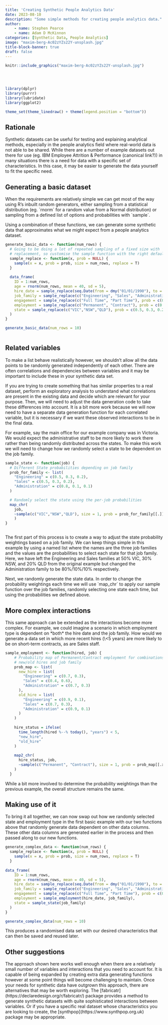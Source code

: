 ```yaml
---
title: 'Creating Synthetic People Analytics Data'
date: 2023-08-10
description: "Some simple methods for creating people analytics data."
author: 
    - name: Stephen Pearce
    - name: Adam D McKinnon
categories: [Synthetic Data, People Analytics]
image: "maxim-berg-Ac02zYZs22Y-unsplash.jpg"
title-block-banner: true
draft: false
---
```


```r
knitr::include_graphics("maxim-berg-Ac02zYZs22Y-unsplash.jpg")
  
```

<br>

```r


library(dplyr)
library(purrr)
library(lubridate)
library(ggplot2)

theme_set(theme_linedraw() + theme(legend.position = "bottom"))

```

## Rationale

Synthetic datasets can be useful for testing and explaining analytical methods, especially in the people analytics field where real-world data is not able to be shared. While there are a number of example datasets out there for use (eg. IBM Employee Attrition & Performance (canonical link?)) in many situations there is a need for data with a specific set of characteristics. In this case, it may be easier to generate the data yourself to fit the specific need.

## Generating a basic dataset

When the requirements are relatively simple we can get most of the way using R's inbuilt random generators, either sampling from a statistical distribution (eg. \`rnorm\` for a random value from a Normal distribution) or sampling from a defined list of options and probabilities with \`sample\`.

Using a combination of these functions, we can generate some synthetic data that approximates what we might expect from a people analytics dataset.

```r


generate_basic_data <- function(num_rows) {
  # Going to be doing a lot of repeated sampling of a fixed size with 
  # replacement, so customise the sample function with the right defaults
  sample_replace <- function(x, prob = NULL) {
    sample(x = x, prob = prob, size = num_rows, replace = T)
  }
  
  data_frame(
    ID = 1:num_rows,
    age = rnorm(num_rows, mean = 40, sd = 5),
    hire_date = sample_replace(seq.Date(from = dmy("01/01/1990"), to = today(), by = "1 day")),
    job_family = sample_replace(c("Engineering", "Sales", "Administration"), prob = c(0.6,0.25, 0.15)),
    engagement = sample_replace(c("Full Time", "Part Time"), prob = c(0.9, 0.1)),
    employment = sample_replace(c("Permanent", "Contract"), prob = c(0.7,0.3)),
    state = sample_replace(c("VIC","NSW","QLD"), prob = c(0.5, 0.3, 0.2))
  )
}

generate_basic_data(num_rows = 10)



```

## Related variables

To make a list behave realistically however, we shouldn't allow all the data points to be randomly generated independently of each other. There are often correlations and dependencies between variables and it may be important to include these in your synthetic data set.

If you are trying to create something that has similar properties to a real dataset, perform an exploratory analysis to understand what correlations are present in the existing data and decide which are relevant for your purpose. Then, we will need to adjust the data generation code to take these differences into account. It is a bit more work because we will now need to have a separate data generation function for each correlated variable, but it is necessary if we want these observed interactions to be in the final data.

For example, say the main office for our example company was in Victoria. We would expect the administrative staff to be more likely to work there rather than being randomly distributed across the states. To make this work we will need to change how we randomly select a state to be dependent on the job family.

```r


sample_state <- function(job) {
  # Different State probabilities depending on job family
  prob_for_family <- list(
    "Engineering" = c(0.5, 0.3, 0.2),
    "Sales" = c(0.5, 0.3, 0.2),
    "Administration" = c(0.8, 0.1, 0.1)
  )

  # Randomly select the state using the per-job probabilities
  map_chr(
    job, 
    ~sample(c("VIC","NSW","QLD"), size = 1, prob = prob_for_family[[.]])
    )
}



```

The first part of this process is to create a way to adjust the state probability weightings based on a job family. We can keep things simple in this example by using a named list where the names are the three job families and the values are the probabilities to select each state for that job family. Here, we have left the Engineering and Sales families at 50% VIC, 30% NSW, and 20% QLD from the original example but changed the Administration family to be 80%/10%/10% respectively.

Next, we randomly generate the state data. In order to change the probability weightings each time we will use \`map_chr\` to apply our sample function over the job families, randomly selecting one state each time, but using the probabilities we defined above.

## More complex interactions

This same approach can be extended as the interactions become more complex. For example, we could imagine a scenario in which employment type is dependent on \*both\* the hire date and the job family. How would we generate a data set in which more recent hires (\\\<5 years) are more likely to be on short-term contracts, as are Sales staff.

```r


sample_employment <- function(hired, job) {
    # Probability map of Permanent/Contract employment for combinations of 
    # new/old hires and job family
    prob_map <- list(
      new_hire = list(
        "Engineering" = c(0.7, 0.3),
        "Sales" = c(0.4, 0.6),
        "Administration" = c(0.7, 0.3)
      ),
      old_hire = list(
        "Engineering" = c(0.9, 0.1),
        "Sales" = c(0.7, 0.3),
        "Administration" = c(0.9, 0.1)
      )
    )
 
    hire_status = ifelse(
      time_length(hired %--% today(), "years") < 5, 
      "new_hire", 
      "old_hire"
    )
    
    map2_chr(
      hire_status, job, 
      ~sample(c("Permanent", "Contract"), size = 1, prob = prob_map[[.x]][[.y]])
    )
  }


```

While a bit more involved to determine the probability weightings than the previous example, the overall structure remains the same.

## Making use of it

To bring it all together, we can now swap out how we randomly selected state and employment type in the first basic example with our two functions above that randomly generate data dependent on other data columns. These other data columns are generated earlier in the process and then passed along to our new functions.

```r


generate_complex_data <- function(num_rows) {
  sample_replace <- function(x, prob = NULL) {
    sample(x = x, prob = prob, size = num_rows, replace = T)
  }
  
data_frame(
    ID = 1:num_rows,
    age = rnorm(num_rows, mean = 40, sd = 5),
    hire_date = sample_replace(seq.Date(from = dmy("01/01/1990"), to = today(), by = "1 day")),
    job_family = sample_replace(c("Engineering", "Sales", "Administration"), prob = c(0.6,0.25, 0.15)),
    engagement = sample_replace(c("Full Time", "Part Time"), prob = c(0.9, 0.1)),
    employment = sample_employment(hire_date, job_family),
    state = sample_state(job_family) 
  )
}

generate_complex_data(num_rows = 10)


```

This produces a randomised data set with our desired characteristics that can then be saved and reused later.

## Other suggestions

The approach shown here works well enough when there are a relatively small number of variables and interactions that you need to account for. It is capable of being expanded by creating extra data generating functions however at some point things will become challenging to maintain. Once your needs for synthetic data have outgrown this approach, there are alternatives that may be worth exploring. The \[fabricatr\] (https://declaredesign.org/r/fabricatr/) package provides a method to generate synthetic datasets with quite sophisticated interactions between variables. Or if you have a specific real dataset whose characteristics you are looking to create, the \[synthpop\](https://www.synthpop.org.uk) package may be appropriate.
